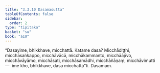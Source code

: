 ```yaml
---
title: "3.3.10 Dasamasutta"
tableOfContents: false
sidebar:
  order: 2
type: "tipitaka"
basket: "su"
book: "a10"
---
```



<DynamicBreadcrumb />

<Division number="132" book="a10" bookNo="17" page="452">

<Paragraph number="1100" book="a10">
“Dasayime, bhikkhave, micchattā. Katame dasa? Micchādiṭṭhi, micchāsaṅkappo, micchāvācā, micchākammanto, micchāājīvo, micchāvāyāmo, micchāsati, micchāsamādhi, micchāñāṇaṃ, micchāvimutti—  ime kho, bhikkhave, dasa micchattā”ti.

</Paragraph>
</Division>

<Paragraph number="1101" type="center" book="a10">
Dasamaṃ.
</Paragraph>